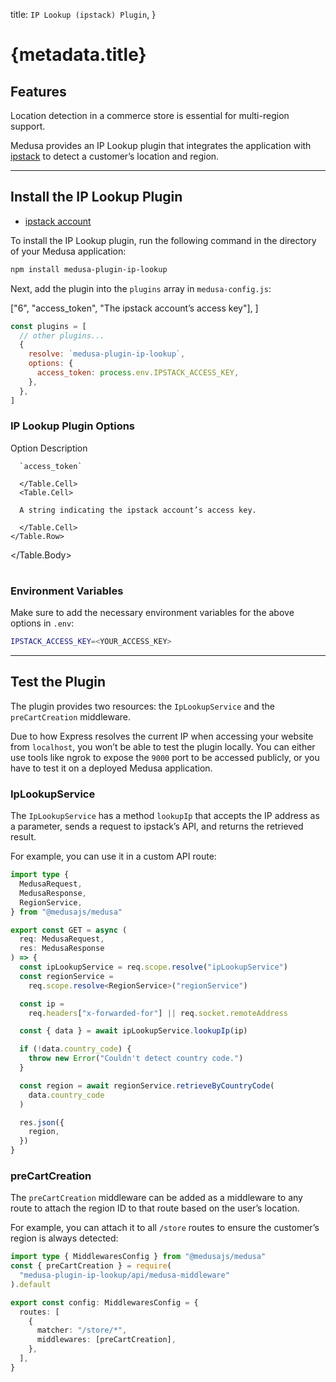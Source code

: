 
  title: `IP Lookup (ipstack) Plugin`,
}

# {metadata.title}

## Features

Location detection in a commerce store is essential for multi-region support.

Medusa provides an IP Lookup plugin that integrates the application with [ipstack](https://ipstack.com/) to detect a customer’s location and region.

---

## Install the IP Lookup Plugin

<Note type="check">

- [ipstack account](https://ipstack.com/)

</Note>

To install the IP Lookup plugin, run the following command in the directory of your Medusa application:

```bash npm2yarn
npm install medusa-plugin-ip-lookup
```

Next, add the plugin into the `plugins` array in `medusa-config.js`:

  ["6", "access_token", "The ipstack account’s access key"],
]

```js title="medusa-config.js" highlights={highlights}
const plugins = [
  // other plugins...
  {
    resolve: `medusa-plugin-ip-lookup`,
    options: {
      access_token: process.env.IPSTACK_ACCESS_KEY,
    },
  },
]
```

### IP Lookup Plugin Options

<Table>
  <Table.Header>
    <Table.Row>
      <Table.HeaderCell>Option</Table.HeaderCell>
      <Table.HeaderCell>Description</Table.HeaderCell>
    </Table.Row>
  </Table.Header>
  <Table.Body>
    <Table.Row>
      <Table.Cell>
      
      `access_token`
      
      </Table.Cell>
      <Table.Cell>
      
      A string indicating the ipstack account’s access key.
      
      </Table.Cell>
    </Table.Row>
  </Table.Body>
</Table>

### Environment Variables

Make sure to add the necessary environment variables for the above options in `.env`:

```bash
IPSTACK_ACCESS_KEY=<YOUR_ACCESS_KEY>
```

---

## Test the Plugin

The plugin provides two resources: the `IpLookupService` and the `preCartCreation` middleware.

<Note>

Due to how Express resolves the current IP when accessing your website from `localhost`, you won’t be able to test the plugin locally. You can either use tools like ngrok to expose the `9000` port to be accessed publicly, or you have to test it on a deployed Medusa application.

</Note>

### IpLookupService

The `IpLookupService` has a method `lookupIp` that accepts the IP address as a parameter, sends a request to ipstack’s API, and returns the retrieved result.

For example, you can use it in a custom API route:

```ts title="src/api/store/customer-region/route.ts"
import type {
  MedusaRequest,
  MedusaResponse,
  RegionService,
} from "@medusajs/medusa"

export const GET = async (
  req: MedusaRequest,
  res: MedusaResponse
) => {
  const ipLookupService = req.scope.resolve("ipLookupService")
  const regionService =
    req.scope.resolve<RegionService>("regionService")

  const ip =
    req.headers["x-forwarded-for"] || req.socket.remoteAddress

  const { data } = await ipLookupService.lookupIp(ip)

  if (!data.country_code) {
    throw new Error("Couldn't detect country code.")
  }

  const region = await regionService.retrieveByCountryCode(
    data.country_code
  )

  res.json({
    region,
  })
}
```

### preCartCreation

The `preCartCreation` middleware can be added as a middleware to any route to attach the region ID to that route based on the user’s location.

For example, you can attach it to all `/store` routes to ensure the customer’s region is always detected:

```ts title="src/api/middlewares.ts"
import type { MiddlewaresConfig } from "@medusajs/medusa"
const { preCartCreation } = require(
  "medusa-plugin-ip-lookup/api/medusa-middleware"
).default

export const config: MiddlewaresConfig = {
  routes: [
    {
      matcher: "/store/*",
      middlewares: [preCartCreation],
    },
  ],
}
```
